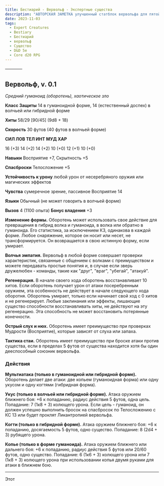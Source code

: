 ```yaml
---
title: Бестиарий - Вервольф - Экспертные существа
description: "АВТОРСКАЯ ЗАМЕТКА улучшенный статблок вервольфа для пятой редакции D&D"
date: 2023-11-03 
tags:
  - Expert Creatures
  - Bestiary
  - Бестиарий
  - вервольф
  - Существо
  - D&D 5e
  - Core d20 RPG
---
```


————

## Вервольф, v. 0.1

*Средний гуманоид (оборотень), хаотическое зло*

**Класс Защиты** 14 в гуманоидной форме, 14 (естественный доспех) в волчьей или гибридной форме

**Хиты** 58/29 [90/45] (9d8 + 18)

**Скорость** 30 футов (40 футов в волчьей форме)

**СИЛ ЛОВ ТЕЛ ИНТ МУД ХАР**

16 (+3) 14 (+2) 14 (+2) 10 (+0) 12 (+1) 10 (+0)

**Навыки** Восприятие +7, Скрытность +5

**Спасброски** Телосложение +5

**Устойчивость к урону** любой урон от несеребряного оружия или магических эффектов

**Чувства** сумеречное зрение, пассивное Восприятие 14

**Языки** Обычный (не может говорить в волчьей форме)

**Вызов** 4 (1100 опыта) **Бонус владения** +3

**Изменение формы.** Оборотень может использовать свое действие для превращения в гибрид волка и гуманоида, в волка или обратно в гуманоида. Его статистика, за исключением КЗ, одинакова в каждой форме. Любое снаряжение, которое он носит или несет, не трансформируется. Он возвращается в свою истинную форму, если умирает.

**Волчья эмпатия.** Вервольф в любой форме совершает проверки характеристик, связанные с общением с волками с преимуществом и можете передавать простые понятия и, в случае если зверь дружелюбен - команды, такие как "друг", "враг", "убегай", "атакуй".

**Регенерация.** В начале своего хода оборотень восстанавливает 10 хитов. Если оборотень получает урон от атаки посеребренным оружием, эта особенность не действует в начале следующего хода оборотня. Оборотень умирает, только если начинает свой ход с 0 хитов и не регенерирует. Любые заклинания или эффекты, лишающие существо способности восстанавливать хиты, не действуют на эту регенерацию. Эта способность не может восстановить потерянные конечности.

**Острый слух и нюх.** Оборотень имеет преимущество при проверках Мудрости (Восприятие), которые зависят от слуха или запаха.

**Тактика стаи.** Оборотень имеет преимущество при броске атаки против существа, если в пределах 5 футов от существа находится хотя бы один дееспособный союзник вервольфа.

### Действия

**Мультиатака (только в гуманоидной или гибридной форме).** Оборотень делает две атаки: две копьем (гуманоидная форма) или одну укусом и одну когтями (гибридная форма).

**Укус (только в волчьей или гибридной форме).** Атака оружием ближнего боя: +6 к попаданию, радиус действия 5 футов, одна цель. Попадание: 7 (1к8 + 3) колющего урона. Если цель - гуманоид, он должен успешно выполнить бросок на спасбросок по Телосложению с КС 13 или будет проклят Ликантропией вервольфа.

**Когти (только в гибридной форме).** Атака оружием ближнего боя: +6 к попаданию, досягаемость 5 футов, одно существо. Попадание: 8 (2d4 + 3) рубящего урона.

**Копье (только в форме гуманоида).** Атака оружием ближнего или дальнего боя: +6 к попаданию, радиус действия 5 футов или 20/60 футов, одно существо. Попадание: 6 (1к6 + 3) колющего урона или 7 (1к8 + 3) колющего урона при использовании копья двумя руками для атаки в ближнем бою.

---

Этот 